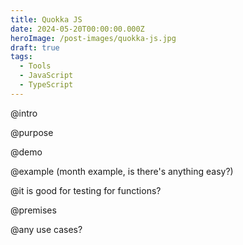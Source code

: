 ```yaml
---
title: Quokka JS
date: 2024-05-20T00:00:00.000Z
heroImage: /post-images/quokka-js.jpg
draft: true
tags:
  - Tools
  - JavaScript
  - TypeScript
---
```


@intro

@purpose

@demo

@example (month example, is there's anything easy?)

@it is good for testing for functions?

@premises

@any use cases?

